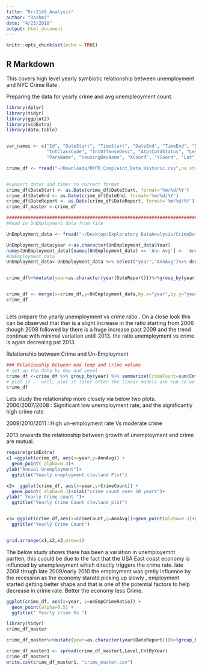 ```yaml
---
title: "Rrr2149_Analysis"
author: "Rashmi"
date: "4/23/2018"
output: html_document
---
```


```r
knitr::opts_chunk$set(echo = TRUE)
```

## R Markdown

This covers high level yearly symbiotic relationship between unemployment and NYC Crime Rate . 

Preparing the data for yearly crime and avg unempleoyment count.

```r
library(dplyr)
library(tidyr)
library(ggplot2)
library(vcdExtra)
library(data.table)


var_names <- c("Id", "DateStart", "TimeStart", "DateEnd", "TimeEnd", "DateReport", "ClassCode", "OffenseDesc", 
               "IntClassCode", "IntOffenseDesc", "AtptCptdStatus", "Level", "Jurisdiction", "Boro", "Pct", "LocOfOccr", "PremDesc", 
               "ParkName", "HousingDevName", "XCoord", "YCoord", "Lat", "Long", "Lat_Long")

crime_df <- fread("~/Downloads/NYPD_Complaint_Data_Historic.csv",na.strings="", col.names = var_names, stringsAsFactors = TRUE)


#Convert dates and times to correct format
crime_df$DateStart <- as.Date(crime_df$DateStart, format='%m/%d/%Y')
crime_df$DateEnd <- as.Date(crime_df$DateEnd, format='%m/%d/%Y')
crime_df$DateReport <- as.Date(crime_df$DateReport, format='%m/%d/%Y')
crime_df_master <-crime_df

########################################################################################
#Read in UnEmployment data from file

UnEmployment_data <- fread("~/Desktop/Exploratory DataAnalysis/CrimeDataNYC/Data_Files/unempCSV.csv", na.strings="", stringsAsFactors = FALSE)

UnEmployment_data$year <-as.character(UnEmployment_data$Year)
names(UnEmployment_data)[names(UnEmployment_data) == 'Ann Avg'] <- 'AnnAvg'
#UnEmployment_data
UnEmployment_data<-UnEmployment_data %>% select("year","AnnAvg")%>% drop_na()


crime_df%>%mutate(year=as.character(year(DateReport)))%>%group_by(year)%>%dplyr::summarise(CntByYear=n())%>% drop_na()->crime_df


crime_df <- merge(x=crime_df,y=UnEmployment_data,by.x="year",by.y="year")
crime_df



```

Lets prepare the yearly unemployment vs crime ratio  .
On a close look this can be observed that  ther is a  slight increase in the ratio  starting from 2006 though 2008 followed by there is a huge increase  past 2009 and the trend continue with minimal variation  untill 2013. the ratio unemployment vs crime is again decreaing pst 2013.

Relationship between Crime and Un-Employment

```r
### Relationship between max temp and crime volume
# set up the data by day and Level
crime_df <-crime_df %>% group_by(year) %>% summarize(CrimeCount=sum(CntByYear),AnnAvg,unEmpCrimeRatio =((AnnAvg)/sum(CntByYear)))
# plot it -- well, plot it later after the linear models are run so we can see the linear slopes
crime_df
```

Lets study the relationship more closely via below two plots.  
2006/2007/2008  : Significant low unemployment rate, and the significantly high crime rate

2009/2010/2011 : High un-employment rate Vs moderate crime

2013 onwards the relationship between growth of unemployment and crime are mutual.


```r
require(gridExtra)
x1 =ggplot(crime_df, aes(x=year,y=AnnAvg)) +
  geom_point( alpha=0.3)+
ylab("Annual Unemployment")+
  ggtitle("Yearly uneployment clevland Plot")

x2=  ggplot(crime_df, aes(x=year,y=CrimeCount)) +
  geom_point( alpha=0.3)+xlab("crime count over 10 years")+
ylab(" Yearly Crime count ")+
  ggtitle("Yearly Crime Count clevland plot")


x3= ggplot(crime_df,aes(x=CrimeCount,y=AnnAvg))+geom_point(alpha=0.3)+ylab(" Average yearly Unemployment ")+
  ggtitle("Yearly Crime Count")


grid.arrange(x1,x2,x3,nrow=1)


```


The below study shows there  has been a variation in unemployemnt partten, this cuould be due to the fact that the USA East coast economy is influnced by unempleoyment which directly triggers the crime rate.
late 2008 thrugh late 2009/early 2010 the employment was gretly influence by the recession as the economy staratd picking up slowly , employment started getting better shape and that is one of the potential factors to help decrease in crime rate. Better the economy less Crime.

```r
ggplot(crime_df, aes(x=year, y=unEmpCrimeRatio)) + 
  geom_point(alpha=0.5) +
  ggtitle(" Yearly crime Vs ")
```


```r

library(tidyr)
crime_df_master

crime_df_master%>%mutate(year=as.character(year(DateReport)))%>%group_by(year,Level)%>%dplyr::summarise(CntByYear=n())%>% drop_na()->crime_df_master1

crime_df_master1 <- spread(crime_df_master1,Level,CntByYear)
crime_df_master1
write.csv(crime_df_master1, "crime_master.csv")

```

